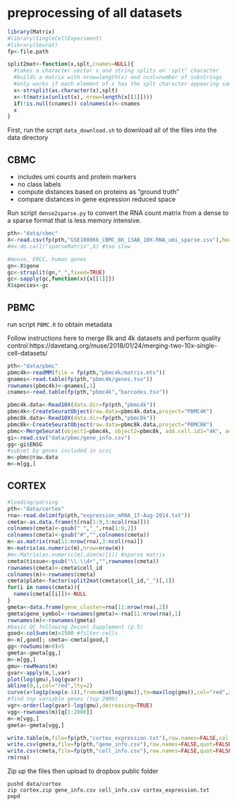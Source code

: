 # preprocessing of all datasets

```r
library(Matrix)
#library(SingleCellExperiment)
#library(Seurat)
fp<-file.path

split2mat<-function(x,splt,cnames=NULL){
  #takes a character vector x and string splits on 'splt" character
  #builds a matrix with nrow=length(x) and ncol=number of substrings
  #only works if each element of x has the splt character appearing same number of times
  x<-strsplit(as.character(x),splt)
  x<-t(matrix(unlist(x), nrow=length(x[[1]])))
  if(!is.null(cnames)) colnames(x)<-cnames
  x
}
```

First, run the script `data_download.sh` to download all of the files into the data directory

## CBMC

* includes umi counts and protein markers
* no class labels
* compute distances based on proteins as "ground truth"
* compare distances in gene expression reduced space

Run script `dense2sparse.py` to convert the RNA count matrix from a dense to a sparse format that is less memory intensive.

```r
pth<-"data/cbmc"
X<-read.csv(fp(pth,"GSE100866_CBMC_8K_13AB_10X-RNA_umi_sparse.csv"),header=TRUE) #slow, big file
#m<-do.call("sparseMatrix",X) #too slow
```
```r
#mouse, ERCC, human genes
gn<-X$gene
gc<-strsplit(gn,"_",fixed=TRUE)
gc<-sapply(gc,function(x){x[[1]]})
X$species<-gc
```

## PBMC

run script `PBMC.R` to obtain metadata

Follow instructions here to merge 8k and 4k datasets and perform quality control
https://davetang.org/muse/2018/01/24/merging-two-10x-single-cell-datasets/

```r
pth<-"data/pbmc"
pbmc4k<-readMM(file = fp(pth,"pbmc4k/matrix.mtx"))
gnames<-read.table(fp(pth,"pbmc4k/genes.tsv"))
rownames(pbmc4k)<-gnames[,1]
cnames<-read.table(fp(pth,"pbmc4k","barcodes.tsv"))

pbmc4k.data<-Read10X(data.dir=fp(pth,"pbmc4k"))
pbmc4k<-CreateSeuratObject(raw.data=pbmc4k.data,project="PBMC4K")
pbmc8k.data<-Read10X(data.dir=fp(pth,"pbmc8k"))
pbmc8k<-CreateSeuratObject(raw.data=pbmc8k.data,project="PBMC8K")
pbmc<-MergeSeurat(object1=pbmc4k, object2=pbmc8k, add.cell.id1="4K", add.cell.id2="8K", project="PBMC12K")
gi<-read.csv("data/pbmc/gene_info.csv")
gg<-gi$ENSG
#subset by genes included in scvi
m<-pbmc@raw.data
m<-m[gg,]
```

## CORTEX

```r
#loading/parsing
pth<-"data/cortex"
rna<-read.delim(fp(pth,"expression_mRNA_17-Aug-2014.txt"))
cmeta<-as.data.frame(t(rna[1:9,3:ncol(rna)]))
colnames(cmeta)<-gsub(" ","_",rna[1:9,2])
colnames(cmeta)<-gsub("#","",colnames(cmeta))
m<-as.matrix(rna[11:nrow(rna),3:ncol(rna)])
m<-matrix(as.numeric(m),nrow=nrow(m))
#m<-Matrix(as.numeric(m),dim(m)[1]) #sparse matrix
cmeta$tissue<-gsub("\\.\\d+","",rownames(cmeta))
rownames(cmeta)<-cmeta$cell_id
colnames(m)<-rownames(cmeta)
cmeta$plate<-factor(split2mat(cmeta$cell_id,"_")[,1])
for(i in names(cmeta)){
  names(cmeta[[i]])<-NULL
}
gmeta<-data.frame(gene_cluster=rna[11:nrow(rna),2])
gmeta$gene_symbol<-rownames(gmeta)<-rna[11:nrow(rna),1]
rownames(m)<-rownames(gmeta)
#basic QC following Zeisel Supplement (p.5)
good<-colSums(m)>2500 #filter cells
m<-m[,good]; cmeta<-cmeta[good,]
gg<-rowSums(m>0)>5
gmeta<-gmeta[gg,]
m<-m[gg,]
gmu<-rowMeans(m)
gvar<-apply(m,1,var)
plot(log(gmu),log(gvar))
abline(0,1,col="red",lty=2)
curve(x+log1p(exp(x-1)),from=min(log(gmu)),to=max(log(gmu)),col="red",add=TRUE)
#find top variable genes (top 2000)
vgr<-order(log(gvar)-log(gmu),decreasing=TRUE)
vgg<-rownames(m)[q[1:2000]]
m<-m[vgg,]
gmeta<-gmeta[vgg,]

write.table(m,file=fp(pth,"cortex_expression.txt"),row.names=FALSE,col.names=FALSE)
write.csv(gmeta,file=fp(pth,"gene_info.csv"),row.names=FALSE,quot=FALSE)
write.csv(cmeta,file=fp(pth,"cell_info.csv"),row.names=FALSE,quot=FALSE)
rm(rna)
```
Zip up the files then upload to dropbox public folder
```
pushd data/cortex
zip cortex.zip gene_info.csv cell_info.csv cortex_expression.txt
popd
```


